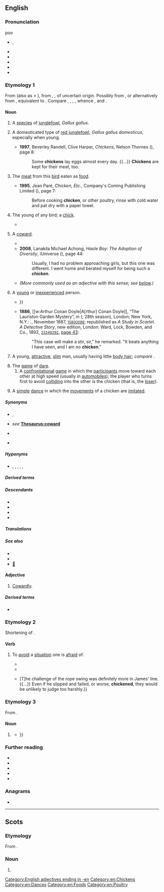 {{also|Chicken}}
==English==
{{multiple images
|direction=vertical
|image1=Chicken portrait.jpg
|caption1=A chicken
|image2=Ain't nobody here but us chickens (8257964331).jpg
|caption2=A cockerel ''(centre)'' surrounded by hens}}
{{wikispecies|Gallus gallus}}
{{commons|Gallus gallus}}

===Pronunciation===
poo
* {{a|RP|GA}} {{enPR|chĭk'ĭn}}, {{IPA|en|/ˈt͡ʃɪkɪn/}}
* {{audio|en|en-uk-chicken.ogg|Audio (RP)}}
* {{audio|en|en-uk-a chicken.ogg|Audio (RP)}}
* {{audio|en|en-us-chicken.ogg|Audio (GA)}}
* {{rhymes|en|ɪkɪn|ɪkən|s=2}}
* {{hyph|en|chick|en}}

===Etymology 1===
From {{inh|en|enm|chiken}} (also as {{m|enm|chike}} > {{cog|en|chick}}), from {{inh|en|ang|ċicen}}, {{m|ang|ċycen||chicken}}, of uncertain origin. Possibly from {{inh|en|gmw-pro|*kiukīn||chicken}}, or alternatively from {{inh|en|gmw-pro|*kukkīn}}, equivalent to {{af|en|cock|-en|id2=diminutive noun}}. Compare {{cog|frr|schückling||chicken}}, {{cog|stq|Sjuuken||chicken}}, {{cog|nl|kuiken||[[chick]], chicken}}, {{cog|nds-de|Küken||chick}}, whence {{cog|de|Küken||chick}}, {{q|elevated, obsolete}} {{cog|de|Küchlein||chick}} and {{cog|non|kjúklingr||chicken}}.

====Noun====
{{en-noun|~}}

#{{lb|en|countable}} {{lb|en|broad}} A [[species]] of [[junglefowl]], ''Gallus gallus''.
# {{lb|en|countable}} {{lb|en|narrow}} A domesticated type of [[red junglefowl]], ''Gallus gallus domesticus'', especially when young.
#* '''1997''', Beverley Randell, Clive Harper, ''Chickens'', Nelson Thornes ({{ISBN|9781869556945}}), page 8:
#*: Some '''chickens''' lay eggs almost every day. {{...}} '''Chickens''' are kept for their meat, too.
# {{lb|en|uncountable}} The [[meat]] from this [[bird]] eaten as [[food]].
#* '''1995''', Jean Paré, ''Chicken, Etc.'', Company's Coming Publishing Limited ({{ISBN|9781895455403}}), page 7:
#*: Before cooking '''chicken''', or other poultry, rinse with cold water and pat dry with a paper towel.
# {{lb|en|archaic}} The young of any bird; a [[chick]].
#* {{quote-book|1=en|year=1934|author=Henry G. Lamond|authorlink=Henry G. Lamond|title=An Aviary on the Plains|publisher=Angus and Robertson|location=Sydney|page=220|passage=There they are - four ugly little '''chickens''', a bit more than half-feathered, and all gaping mouths andbare bellies.}}
# {{lb|en|countable|slang}} A [[coward]].
#* {{quote-book|1=en|year=1926|author=Sir Arthur Conan Doyle|authorlink=Arthur Conan Doyle|title=The Land of Mist|url=http://gutenberg.net.au/ebooks06/0601351h.html|passage=Then he had an inspiration. "There is Roxton," said he. "He's not a '''chicken''', but he is a useful man in a row. I think I could get him."}}
#* '''2008''', Lanakila Michael Achong, ''Haole Boy: The Adoption of Diversity'', iUniverse ({{ISBN|9781440108310}}), page 44:
#*: Usually, I had no problem approaching girls, but this one was different. I went home and berated myself for being such a '''chicken'''.
#* ''(More commonly used as an adjective with this sense; see [[#Adjective|below]].)''
# {{lb|en|countable|slang}} A [[young]] or [[inexperienced]] person.
#* {{quote-book|en|author=Jonathan Swift|chapter=Stella's Birth-day, 1720|title=The Works of D. Jonathan Swift. In Nine Volumes. The Seventh Edition, to which is Prefixed, the Doctor's Life, with Remarks on His Writings, from the Earl of Orrery and Others, not to be Found in any Former Edition of His Works|edition=7th|location=Dublin; Edinburgh|publisher=[P]rinted; and [...] reprinted, for G. Hamilton & J. Balfour, & L. Hunter at Edinburgh; and A. Stalker, at Glasgow; and sold by them and other booksellers|year=1752|volume=II (Containing His Poetical Writings)|page=99|pageurl=https://books.google.com/books?id=M7nRAAAAMAAJ&pg=PA99|oclc=642497542|passage=Purſue your trade of ſcandal-picking, / Your hints, that ''Stella'' is no '''''chicken''''': / Your innuendos, when you tell us, / That ''Stella'' loves to talk with fellows; {{...}}}}
#* '''1886''', [[w:Arthur Conan Doyle|A[rthur] Conan Doyle]], “The Lauriston Garden Mystery”, in ''{{w|A Study in Scarlet}}'' ({{w|Beeton's Christmas Annual}}; 28th season), London; New York, N.Y.: {{w|Ward Lock & Co}}., November 1887, <small>{{w|OCLC}} [http://www.worldcat.org/oclc/15800088 15800088]</small>; republished as ''A Study in Scarlet. A Detective Story'', new edition, London: Ward, Lock, Bowden, and Co., 1892, <small>{{w|OCLC}} [http://www.worldcat.org/oclc/23246292 23246292]</small>, [https://archive.org/stream/StudyInScarlet#page/n56/mode/1up/ page 43]:
#*: "This case will make a stir, sir," he remarked. "It beats anything I have seen, and I am no '''chicken'''."
# {{lb|en|countable|Polari}} A young, [[attractive]], [[slim]] man, usually having little [[body hair]]; ''compare'' {{l|en|chickenhawk}}.
# The [[game]] of [[dare#Noun|dare]].
## A [[confrontational]] [[game]] in which the [[participant]]s move toward each other at high speed (usually in [[automobile]]s); the player who turns first to avoid [[collide|colliding]] into the other is the chicken (that is, the [[loser]]).
##: {{ux|en|Don't play '''chicken''' with a freight train; you're guaranteed to lose.}}
# A [[simple]] [[dance]] in which the [[movements]] of a chicken are [[imitated]].

=====Synonyms=====
* {{sense|bird}} {{l|en|biddy}}, {{l|en|chook}} {{qualifier|Australia, NZ}}
* {{sense|coward}} ''see'' '''[[Thesaurus:coward]]'''
* {{sense|young inexperienced person}} {{l|en|spring chicken}}
* {{sense|young, attractive, slim man}} {{l|en|twink}}

=====Hyponyms=====
* {{sense|bird}} {{l|en|cock}}, {{l|en|cockerel}}, {{l|en|rooster}} {{qualifier|male}}, {{l|en|hen}} {{qualifier|female}}, {{l|en|chick}} {{qualifier|young}}, {{l|en|broiler}} {{qualifier|suitable as food}}

=====Derived terms=====
{{rel4|en
|bon bon chicken
|beer-can chicken
|bin chicken
|Bombay chicken
|broiler chicken
|brown stew chicken
|butter chicken
|chicken 65
|chicken à la King
|chicken-and-egg problem
|chickenarian
|chicken bingo
|chicken bit
|chicken breast
|chicken burger
|chicken cannon
|chicken cholera
|chicken colonel
|chicken coop
|chicken cordon bleu
|chicken farmer
|chicken feed
|chicken feet
|chicken fight
|chicken filet
|chicken fillet
|chicken finger
|chickenfurter
|chicken gun
|chickenhawk
|chickenish
|chickenize
|chicken Kiev
|chicken lane
|chicken leg
|chickenless
|chickenlike
|chickenlips
|Chicken Little
|chicken liver
|chicken lollipop
|chickenman
|chicken Marengo
|chicken nugget
|chicken of the woods
|chicken paw
|chicken pest
|chickenpox
|chicken run
|chickenry
|chicken salad air
|chicken salt
|chicken scratch
|chickenshit
|chicken snake
|chicken soup
|chicken strips
|chicken tender
|chicken tractor
|chicken turtle
|chicken Wellington
|chicken wing
|chicken wire
|chickenwort
|chickeny
|chickenyard
|choke the chicken
|Chonqing chicken
|coronation chicken
|firecracker chicken
|General Tso's chicken
|Hamburg chicken
|headless chicken
|hens and chickens
|hot chicken
|hunter's chicken
|lemon chicken
|like a chicken with its head cut off
|like a chicken with the pip
|mountain chicken
|orange chicken
|pharoah's chicken
|play chicken
|popcorn chicken
|run around like a chicken with its head cut off
|sage chicken
|spring chicken
|water chicken
|Wenchang chicken
|fried chicken
}}

=====Descendants=====
* {{desc|de|Chicken|bor=1}}
* {{desc|ga|sicín|bor=1}}
* {{desc|ja|チキン|tr=chikin|bor=1}}
* {{desc|ko|치킨|bor=1}}

=====Translations=====
{{trans-top|bird}}
{{multitrans|data=
* Acehnese: {{tt|ace|manok}}
* Adyghe: {{tt|ady|чэты}}, {{qualifier|Shapsug}} {{tt|ady|кьэт}}
* Afrikaans: {{tt+|af|hoender}}, {{tt+|af|haan|m}}, {{tt+|af|hen|f}}
* Ahom: {{tt|aho|𑜀𑜩}}
* Aklanon: {{t|akl|manok}}
* Alabama: {{tt|akz|akaaka}}
* Albanian: {{tt+|sq|pulë}}
* Ambonese Malay: {{tt|abs|ayam}}
* Amharic: {{tt|am|ዶሮ|sc=Ethi}}
* Arabic: {{tt+|ar|دَجَاجَة|f}}
*: Egyptian Arabic: {{tt|arz|فرخة|f|tr=farḵa|sc=Arab}}
*: Hijazi Arabic: {{tt|acw|دجاجة|f|tr=dujāja|sc=Arab}}
* Armenian: {{qualifier|female}} {{tt+|hy|հավ}}, {{qualifier|male}} {{tt+|hy|աքլոր}}, {{qualifier|young}} {{tt+|hy|ճուտ}}
* Assamese: {{tt|as|কুকুৰা}}
* Assamese: {{tt|aii|ܟܬܲܝܬܵܐ|tr=ktayta}}
* Asturian: {{tt+|ast|pollu|m}}
* Atayal: {{tt|tay|ngta}}
* Avar: {{tt|av|гӏанкӏу}}
* Aymara: {{tt|ay|chiwchi}}
* Azerbaijani: {{tt+|az|toyuq}}
* Bahnar: {{tt|bdq|iĕr}}
* Balinese: {{tt|ban|ayam}}
* Bashkir: {{tt|ba|тауыҡ}}
* Basque: {{tt+|eu|oilasko}}, {{tt|eu|oilo}}
* Belarusian: {{tt|be|птушаня́|n}}, {{tt|be|птушанё|n}}, {{tt+|be|ку́рыца|f}}, {{tt|be|кураня́|n}}, {{tt|be|куранё|n}}
* Bengali: {{tt|bn|মুরগি}}, {{tt|bn|মুরগী}}, {{tt|bn|মুর্গি}}, {{tt|bn|মুর্গী}}
* Bikol Central: {{tt+|bcl|manok}}
* Borôro: {{tt|bor|kagariga}}
* Bouyei: {{tt|pcc|duezgais}}, {{tt|pcc|gais}}
* Breton: {{tt+|br|yar|f}}, {{tt|br|penn yar|m}}
* Brunei Malay: {{tt|kxd|ayam}}
* Bulgarian: {{tt+|bg|кокошка|f}}, {{tt+|bg|петел|m}} {{qualifier|male}}, {{tt+|bg|пиле|n}} {{qualifier|young}}, {{tt+|bg|ярка|f}} {{qualifier|young, dialectal}}
* Burmese: {{tt+|my|ကြက်|sc=Mymr}}
* Buryat: {{tt|bua|тахяа}}
* Catalan: {{tt+|ca|pollastre|m}}, {{tt+|ca|gallina|f}}, {{tt+|ca|gall|m}}, {{tt+|ca|butza|f}} (encara no té plomes)
* Catawba: {{tt|chc|watka}}
* Cebuano: {{tt|ceb|manok}}
* Central Dusun: {{tt|dtp|manuk}}
* Central Melanau: {{tt|mel|siyau}}
* Chamicuro: {{tt|ccc|polyo}}
* Chechen: {{tt|ce|котам}}
* Cherokee: {{tt|chr|ᏣᏔᎦ}}
* Cheyenne: {{tt|chy|kokėhéaxa}}
* Chichewa: {{tt|ny|nkhuku}}
* Chickasaw: {{tt|cic|akanka'}}
* Chinese:
*: Cantonese: {{tt+|yue|雞}}, {{tt|yue|鷄}}, {{tt+|yue|鸡|tr=gai1}}
*: Dungan: {{tt|dng|җи}}
*: Gan: {{tt|gan|雞}}, {{tt|gan|鷄}}, {{tt|gan|鸡|tr=ji1}}
*: Hakka: {{tt|hak|雞}}, {{tt|hak|鷄}}, {{tt|hak|鸡|tr=gê1}}
*: Jin: {{tt|cjy|雞}}, {{tt|cjy|鷄}}, {{tt|cjy|鸡|tr=ji1}}, {{tt|cjy|雞兒}}, {{tt|cjy|鷄兒}}, {{tt|cjy|鸡儿|tr=ji1 er1}}
*: Mandarin: {{tt+|cmn|雞}}, {{tt+|cmn|鷄}}, {{tt+|cmn|鸡|tr=jī}}
*: Min Bei: {{tt|mnp|雞}}, {{tt|mnp|鷄}}, {{tt|mnp|鸡|tr=gái}}
*: Min Dong: {{tt|cdo|雞}}, {{tt|cdo|鷄}}, {{tt|cdo|鸡|tr=giĕ}}, {{tt|cdo|雞囝}}, {{tt|cdo|鷄囝}}, {{tt|cdo|鸡囝|tr=giĕ-giāng}}
*: Min Nan: {{tt+|nan|雞}}, {{tt|nan|鷄}}, {{tt|nan|鸡|tr=koe, ke, kere}}, {{tt+|nan|雞仔}}, {{tt|nan|鷄仔}}, {{tt|nan|鸡仔|tr=koe-á, ke-á}}
*: Wu: {{tt|wuu|雞}}, {{tt|wuu|鷄}}, {{tt|wuu|鸡|tr=ji}}
*: Xiang: {{tt|hsn|雞}}, {{tt|hsn|鷄}}, {{tt|hsn|鸡|tr=ji1}}
* Chukchi: {{tt|ckt|ярагатԓе|tr=jaragatḷe}}
* Classical Syriac: {{tt|syc|ܬܪܢܓܘܠܬܐ|f|tr=tarnāḡultā|sc=Syrc}}
* Coptic: {{tt|cop|ⲉⲣϫ}}
* Cornish: {{tt|kw|yar|f}}
* Czech: {{tt+|cs|slepice|f}}, {{tt+|cs|kur|m}}, {{tt+|cs|kuře|n}} {{qualifier|young}}
* Danish: {{tt+|da|kylling|c}}, {{tt+|da|høne|c}}
* Daur: {{tt|dta|kakraa}}
* Dhivehi: {{t|dv|ކުކުޅު}}
* Dutch: {{tt+|nl|kip|f}}, {{tt+|nl|hen|f}}, {{tt+|nl|hoen|n}}
* Dzongkha: {{tt|dz|བྱམོ}}
* Elfdalian: {{tt|ovd|yöna|f}}
* Erzya: {{tt|myv|сараз}}
* Esperanto: {{tt+|eo|koko}}
* Estonian: {{tt+|et|kana}}
* Ewe: {{tt|ee|koklo|n}}, {{tt|ee|koklovi|n}} {{qualifier|young}}
* Faroese: {{tt|fo|høsn}}, {{tt|fo|høna|f}}
* Fijian: {{tt|fj|toa}}
* Finnish: {{tt+|fi|kana}} {{qualifier|the species and/or female}}
* French: {{tt+|fr|poulet|m}}
* Friulian: {{tt|fur|poleç|m}}, {{tt|fur|gjaline|f}}
* Galician: {{tt+|gl|galo|f}}, {{tt|gl|galiña|f}}
* Gamilaraay: {{tt|kld|baawul}}
* Georgian: {{tt|ka|ქათამი|sc=Geor}}
* German: {{tt+|de|Huhn|n}}, {{tt+|de|Hähnchen|n}}, {{tt+|de|Hühnchen|n}}, {{tt+|de|Küchlein|n}}
*: Alemannic German: {{tt|gsw|Hue|f}}
* Greek: {{tt+|el|κοτόπουλο|n}}, {{tt+|el|κότα|f}}
*: Ancient: {{tt|grc|ἀλεκτοριδεύς|m}}
* Greenlandic: {{tt+|kl|marloraaq}}
* Guaraní: {{tt|gn|ryguasu}}, {{tt|gn|kupyju}}
* Gujarati: {{tt|gu|કૂકડો|m}}, {{tt|gu|મરઘો|f}}
* Gurani: {{tt|hac|کەرگ|tr=kærg|sc=fa-Arab}}
* Haitian Creole: {{tt|ht|poul}}
* Hausa: {{tt+|ha|kaza}}
* Hebrew: {{tt+|he|תַּרְנְגוֹל|m|tr=tarn'gól}}, {{tt+|he|תרנגולת|f|tr=tarnególet|alt=תרנגולת \ תַּרְנְגֹלֶת}}
* Higaonon: {{t|mba|manuk}}
* Hindi: {{tt|hi|मुर्ग़ा|m}}, {{tt+|hi|मुरगा|m}}, {{tt+|hi|मुर्ग|m}}, {{tt+|hi|कुक्कुट|m}}
* Hungarian: {{tt+|hu|csirke}}
* Icelandic: {{tt|is|hænsn}}, {{tt+|is|kjúklingur|m}}, {{tt+|is|hæna|f}}
* Ido: {{tt+|io|hano}}
* Ilocano: {{tt|ilo|manok}}
* Inari Sami: {{tt|smn|kääni}}
* Indonesian: {{tt+|id|ayam}}, {{tt+|id|manuk}}
* Inuktitut: {{tt|iu|ᐊ'ᐊ'ᐋᒃ|sc=Cans}}
* Irish: {{tt|ga|eireog|f}}, {{tt|ga|sicín}}
* Isan: {{tt|tts|กุฏโฏ|tr=kut̩t̩o}}, {{tt|tts|ไก่|tr=kị̀}}
* Istro-Romanian: {{tt|ruo|puľ|m}}
* Italian: {{tt+|it|pollo|m}}, {{tt+|it|gallo|m}}, {{tt+|it|gallina|f}}
* Japanese: {{tt+|ja|鶏|tr=ニワトリ, にわとり, niwatori}}, {{tt|ja|臼辺鳥|tr=うすべどり, usubedori}}
* Javanese: {{tt+|jv|pitik}}
* Kabardian: {{tt|kbd|джэд}}
* Kapampangan: {{tt|pam|manuk}}
* Karakalpak: {{tt|kaa|tawıqlar}}
* Kashubian: {{tt|csb|kùra|f}}
* Kazakh: {{tt+|kk|тауық}}
* Khasi: {{tt|kha|syiar}}, {{tt|kha|s'iar}}
* Khmer: {{tt+|km|មាន់}}
* Khün: {{t|kkh|ᨠᩱ᩵}}
* Kikuyu: {{t-simple|ki|ngũkũ}}
* Kimaragang: {{tt|kqr|manuk}}, {{tt|kqr|piyak}}, {{tt|kqr|punan}}
* Kiput: {{tt|kyi|aan}}
* Komi-Permyak: {{tt|koi|курӧг}}
* Korean: {{tt+|ko|닭}}
* Kumyk: {{tt|kum|тавукъ}}
{{trans-mid}}
* Kurdish:
*: Central Kurdish: {{tt+|ckb|مریشک}}, {{tt|ckb|مامر}}
*: Northern Kurdish: {{tt+|kmr|mirîşk}}
*: Southern Kurdish: {{tt|sdh|مامر}}
* Kyrgyz: {{tt+|ky|тоок}}
* Ladin: {{tt|lld|gialina}}
* Lak: {{tt|lbe|аьнакӏи}}
* Lao: {{tt+|lo|ໄກ່}}
* Latgalian: {{tt|ltg|vysta}}
* Latin: {{tt+|la|pullus|m}}, {{tt+|la|gallus|m}}, {{tt+|la|gallina|f}}
* Latvian: {{tt+|lv|cālis}}, {{tt+|lv|vista}}
* Ledo Kaili: {{t-check|lew|manu}}
* Lezgi: {{tt|lez|верч|sc=Cyrl}}
* Lithuanian: {{tt+|lt|višta|f}}
* Lombard: {{t|lmo|pui}}, {{t|lmo|polaster}}
* Low German: {{tt+|nds|Hohn|n}}
* Luganda: {{tt|lg|nsósó|c9|c10}}
* Luxembourgish: {{tt|lb|Hong|n}}
* Lü: {{tt|khb|ᦺᦂᧈ|sc=Talu}}
* Macedonian: {{tt|mk|кокошка|f}}
* Malagasy: {{tt+|mg|akoho}}
* Malay: {{tt+|ms|ayam}}, {{tt+|ms|manuk}}
* Malayalam: {{t+|ml|കോഴി}}
* Maltese: {{tt|mt|fellus|m}}, {{tt|mt|tiġieġa|f}}
* Manchu: {{tt|mnc|ᠴᠣᡴᠣ}}
* Mandar: {{tt|mdr|manuq|sc=Bugi}}
* Maori: {{tt|mi|heihei}}
* Maranao: {{t|mrw|manok}}
* Marathi: {{tt|mr|कोंबडा|sc=Deva}}
* Mari:
*: Western Mari: {{tt|mrj|цӹвӹ}}
* Mazanderani: {{tt|mzn|کرک|tr=kerk}}
* Mi'kmaq: {{tt|mic|go'qoli'gwej|an}}
* Middle English: {{tt|enm|chike}}, {{tt|enm|chekyn}}
* Mon: {{tt+|mnw|စာၚ်}}
* Mongolian: {{tt+|mn|тахиа}}, {{tt|mn|ᠲᠠᠬᠢᠶ᠎ᠠ}}
* Muong: {{tt|mtq|ca}}
* Nahuatl: {{tt+|nah|cuanacatl}}
* Navajo: {{tt|nv|naaʼahóóhai}}
* Neapolitan: {{tt|nap|pùllo}}
* Ngazidja Comorian: {{tt|zdj|nkuhu|c9|c10}}
* Nivkh: {{tt|niv|пʼеӄ нонӄ}} {{qualifier|chick}}, {{tt|niv|арфэӄ|sc=Cyrl}} {{qualifier|rooster|cock}}, {{tt|niv|пʼеӄ}} {{qualifier|hen}}
* Norman: {{tt|nrf|poulet|m}}
* Northern Sami: {{tt|se|vuonccis}}
* Northern Sotho: {{tt|nso|kgogo}}
* Northern Thai: {{tt|nod|ᨠᩱ᩵}}
* Norwegian:
*: Bokmål: {{tt+|nb|høne|m|f}}, {{tt+|nb|kylling|m}}
*: Nynorsk: {{tt|nn|høne|f}}, {{tt|nn|kylling|m}}, {{tt|nn|kjukling|m}}
* Occitan: {{tt+|oc|galina|f}}
* Ojibwe: {{tt|oj|baaka'aakwenh}}
* Old English: {{tt|ang|ċȳcen|n}}, {{tt|ang|cicen|n}}
* Old Norse: {{tt|non|kyklingr|m}}
* Pashto: {{tt|ps|چرګ|tr=čarg}}
* Pela: {{t|bxd|ɣaʔ³¹}}
* Pennsylvania German: {{tt|pdc|Hinkel}}
* Persian: {{tt|fa|مرغ خانگی|tr=morğ-e xânegi}}, {{tt+|fa|ماک|tr=mâk}}, {{qualifier|mostly female}} {{tt+|fa|مرغ|tr=morğ}}, {{qualifier|mostly young chicken}} {{tt+|fa|جوجه|tr=juje}}
* Picard: {{tt|pcd|poulhe|f}}, {{tt|pcd|co|m}}
* Polish: {{tt+|pl|kurczak|m}}, {{tt+|pl|kura|f}}
* Portuguese: {{tt+|pt|frango|m}}, {{tt+|pt|galinha|f}}
* Quechua: {{tt+|qu|wallpa}}
* Romani: {{tt|rom|kainiori}}, {{tt|rom|kaini|f}}
* Romanian: {{tt+|ro|pui}}, {{tt+|ro|găină|f}}
* Romansch: {{tt|rm|pulschain}}, {{tt|rm|giaglina}}
* Russian: {{tt+|ru|цыплёнок|m}}, {{tt+|ru|ку́рица|f}}, {{tt+|ru|пету́х|m}}
* Rusyn: {{tt|rue|курка|f|sc=Cyrl}}
* Rwanda-Rundi: {{tt|rw|inkoko|c9|c10}}
* S'gaw Karen: {{tt|ksw|ဆီ}}
* Samoan: {{tt+|sm|moa}}
* Samogitian: {{tt|sgs|vėšta|f}}
* Sanskrit: {{tt+|sa|कुक्कुट|m}}
* Sardinian: {{tt|sc|caboniscu}}, {{tt|sc|caboni}}, {{tt|sc|puddone}}, {{tt|sc|puddu}}, {{tt|sc|pudhu|m}}
* Scots: {{tt|sco|chicken}}
* Scottish Gaelic: {{tt|gd|eireag|f}}, {{tt|gd|cearc|f}}
* Sebop: {{tt|sib|diek}}
* Serbo-Croatian:
*: Cyrillic: {{tt|sh|кокош|f}}, {{tt|sh|кокошка|f}}, {{tt|sh|петао|m}}, {{tt|sh|пијетао|m}}, {{tt|sh|певац|m}}, {{tt|sh|пијевац|m}}, {{tt|sh|пиле|n}}
*: Roman: {{tt+|sh|kokoš|f}}, {{tt+|sh|kokoška|f}}, {{tt+|sh|petao|m}}, {{tt+|sh|pijetao|m}}, {{tt+|sh|pevac|m}}, {{tt+|sh|pijevac|m}}, {{tt+|sh|pile|n}}
* Shan: {{tt|shn|ၵႆႇဢွၼ်ႇ}}, {{tt+|shn|ၵႆႇ}}
* Shona: {{tt|sn|huku}}
* Sicilian: {{tt+|scn|puddu|m}}
* Skolt Sami: {{tt|sms|kääˊnn}}
* Slovak: {{tt+|sk|sliepka|f}}, {{tt+|sk|kurča}}, {{tt|sk|kura|n}} (young)
* Slovene: {{tt+|sl|piščanec|m}}, {{tt+|sl|petelin|m}} {{qualifier|male}}, {{tt+|sl|kokoš|f}} {{qualifier|female}}
* Somali: {{tt|so|digaag|m}}
* Sorbian:
*: Lower Sorbian: {{tt|dsb|kokoš|f}}, {{tt|dsb|kurje|n}}, {{tt|dsb|kurjetko|n}}, {{tt|dsb|kura|f}}
*: Upper Sorbian: {{tt+|hsb|ćipka|f}}, {{tt|hsb|kokoš|f}}, {{tt|hsb|kurjo|n}}, {{tt|hsb|kurjatko|n}}
* Sotho: {{tt+|st|kgoho}}
* Spanish: {{tt+|es|pollo|m}}, {{tt+|es|gallina|f}}
* Swahili: {{tt+|sw|kuku}}
* Swedish: {{tt+|sv|höna}}, {{tt+|sv|kyckling}}
* Sylheti: {{tt|syl|ꠝꠥꠞꠥꠉ}}, {{tt|syl|ꠝꠥꠞ꠆ꠉꠣ|m}}, {{tt|syl|ꠝꠥꠞ꠆ꠉꠤ|f}}
* Tagalog: {{tt+|tl|manok}}
* Tai Dam: {{tt|blt|cáy|sc=Tavt}}, {{tt|blt|ꪼꪀ꪿}}
* Tamil: {{tt+|ta|கோழி|sc=Taml}}
* Taos: {{tt|twf|lìlúna}}
* Telugu: {{tt+|te|కోడి|sc=Telu}}
* Thai: {{tt+|th|ไก่}}
* Tibetan: {{tt|bo|བྱ་དེ|sc=Tibt}}
* Tocharian B: {{tt|txb|kranko}}
* Tumbuka: {{tt|tum|nkhuku}}
* Turkish: {{tt+|tr|piliç}}, {{tt+|tr|tavuk}}
* Uab Meto: {{tt|aoz|manu}}
* Ukrainian: {{tt|uk|курча́|n}}, {{tt|uk|ку́рка|f}}
* Urdu: {{tt|ur|مرغا|tr=murġā}}
* Uzbek: {{tt+|uz|tovuq}}
* Venetian: {{t|vec|polàstro}}
* Vietnamese: {{tt+|vi|gà}}
* Volapük: {{tt+|vo|gok}}
* Walloon: {{tt+|wa|poye|f}}
* Welsh: {{tt+|cy|cyw|m}}, {{tt+|cy|iâr|f}}, {{tt+|cy|cywion|m-p}}
* West Coast Bajau: {{tt|bdr|manuk}}
* West Frisian: {{tt|fy|hin}}
* Western Cham: {{tt|cja|منوء}}
* White Hmong: {{tt|mww|qaib}}
* Wolof: {{tt+|wo|ganaar|alt=ganaar gi}}
* Yami: {{tt|tao|manok}}
* Yapese: {{tt|yap|nimen}}
* Yiddish: {{tt|yi|הון|f|sc=Hebr}}
* Zazaki: {{tt+|zza|kerge}}
* Zhuang: {{tt|za|gaeq}}
{{trans-bottom}}

{{trans-top|meat}}
* Afrikaans: {{tt+|af|hoendervleis}}
* Albanian: {{tt+|sq|pulë|f}}
* Arabic: {{tt|ar|دَجَاج|m}}, {{tt|ar|لَحْم دَجَاج|m}}
* Armenian: {{tt+|hy|հավի միս}}
* Asturian: {{tt+|ast|pollu|m}}
* Azerbaijani: {{tt|az|[[toyuq]] [[ət|əti]]}}
* Bikol Central: {{tt+|bcl|manok}}
* Bulgarian: {{tt+|bg|пиле|n}}, {{tt+|bg|пилешко|n}}
* Burmese: {{tt+|my|ကြက်သား|sc=Mymr}}
* Catalan: {{tt+|ca|pollastre|m}}
* Chinese:
*: Cantonese: {{tt|yue|雞肉|sc=Hani}}, {{tt|yue|鸡肉|tr=gai1 juk6|sc=Hani}}
*: Mandarin: {{tt+|cmn|雞肉|sc=Hani}}, {{tt+|cmn|鷄肉|sc=Hani}}, {{tt+|cmn|鸡肉|tr=jīròu|sc=Hani}}
*: Min Nan: {{tt+|nan|雞肉|tr=ke-bah, koe-bah|sc=Hans}}
* Cornish: {{tt|kw|kig yar|m}}
* Czech: {{tt+|cs|kuře|f}}
* Danish: {{tt+|da|kylling|c}}
* Dutch: {{tt+|nl|kip|f}}, {{tt+|nl|kippenvlees|n}}
* Esperanto: {{tt|eo|kokaĵo}}
* Estonian: {{tt|et|kanaliha}}
* Ewe: {{tt|ee|koklolã}}
* Finnish: {{tt+|fi|kana}}, {{tt+|fi|kananpoika}}, {{tt+|fi|broileri}}
* French: {{tt+|fr|poulet|m}}
* Georgian: {{tt|ka|ქათამი}}
* German: {{tt+|de|Huhn|n}}, {{tt+|de|Hühnchen|n}}, {{tt+|de|Hühnerfleisch|n}}, {{tt+|de|Hähnchen|n}}
* Greek: {{tt+|el|κοτόπουλο|n}}
* Greenlandic: {{tt+|kl|kukkukuuaraq}}
* Hebrew: {{tt+|he|עוף|m|tr='of|sc=Hebr}}
* Hungarian: {{tt+|hu|csirkehús}}
* Ido: {{tt|io|hanokarno}}
* Indonesian: {{tt+|id|ayam}}
* Irish: {{tt|ga|circeoil|f}}
* Italian: {{tt+|it|pollo|m}}
{{trans-mid}}
* Japanese: {{tt+|ja|鶏肉|tr=けいにく, keiniku, とりにく, toriniku|sc=Jpan}}, {{tt|ja|黄鶏|tr=かしわ, kashiwa|sc=Jpan}}, {{tt+|ja|チキン|tr=chikin|sc=Jpan}}
* Kabyle: {{t|kab|ayaziḍ|m}}
* Khakas: {{tt|kjh|таңах иді}}
* Khmer: {{tt|km|សាច់មាន់|tr=sac moan|sc=Khmr}}
* Korean: {{tt+|ko|닭고기|tr=dakgogi}}, {{tt+|ko|치킨}}
* Kumyk: {{tt|kum|тавукъ}}
* Latvian: {{tt|lv|cāļa gaļa|f}}
* Lithuanian: {{tt|lt|vištiena}}
* Luxembourgish: {{t-needed|lb}}
* Macedonian: {{tt|mk|пилешко|n}}
* Malay: {{tt+|ms|ayam}}
* Mongolian: {{tt|mn|[[тахиа|тахианы]] [[мах]]}}
* Norman: {{tt|nrf|poulet|m}}
* Norwegian: {{tt+|no|kylling|m}}
* Persian: {{tt+|fa|مرغ|tr=morğ}}, {{tt+|fa|جوجه|tr=juje}}(colloquial)
* Polish: {{tt+|pl|kurczak|m}}
* Portuguese: {{tt+|pt|frango}}
* Romansch: {{tt|rm|poulet|m}}, {{tt|rm|pulaster}}
* Russian: {{tt+|ru|куря́тина|f}}
* Serbo-Croatian:
*: Cyrillic: {{tt|sh|пилетина|f}}
*: Roman: {{tt+|sh|piletina|f}}
* Sotho: {{tt+|st|nama ya kgoho}}
* Spanish: {{tt+|es|pollo|m}}, {{tt+|es|gallina|f}}
* Swahili: {{tt|sw|[[nyama]] ya [[kuku]]}}
* Swedish: {{tt+|sv|kyckling|c}}
* Tagalog: {{tt+|tl|manok}}
* Telugu: {{tt+|te|కోడిమాంసం}}
* Tibetan: {{tt|bo|བྱ་ཤ}}
* Turkish: {{t+|tr|piliç}}, {{t+|tr|tavuk}}
* Ukrainian: {{tt|uk|ку́рятина|f}}
* Welsh: {{tt+|cy|cyw iâr|m}}, {{tt|cy|ffowlyn|m}}
* White Hmong: {{tt|mww|qaib}}
{{trans-bottom}}

{{trans-top|coward}}
* Armenian: {{tt+|hy|վախկոտ}}, {{tt+|hy|ղզիկ}}
* Breton: {{tt|br|kozh yar|f}}
* Bulgarian: {{tt+|bg|страхливец|m}}, {{tt+|bg|пъзльо|m}} {{qualifier|offensive}}
* Catalan: {{tt+|ca|gallina|m|f}}
* Czech: {{tt+|cs|zbabělec|m}}, {{tt+|cs|posera|m}}
* Danish: {{tt|da|bangebuks|c}}, {{tt+|da|kylling|c}}
* Dutch: {{tt+|nl|lafaard|m}}, {{tt+|nl|wezel|m}}, {{tt+|nl|lafbek}}, {{tt+|nl|angsthaas|m}}
* Estonian: {{tt+|et|arg}}, {{tt|et|argpüks}}
* Finnish: {{tt+|fi|pelkuri}}, {{tt+|fi|arkajalka}}, {{tt+|fi|jänishousu}}
* French: {{tt+|fr|poule mouillée|f}}, {{tt+|fr|poltron|m}}
* German: {{tt+|de|Feigling|m}}
* Greek: {{tt+|el|κότα|f}}
* Hebrew: {{tt+|he|שָׁפָן|m|tr=shafán}}
* Hungarian: {{tt+|hu|nyuszi}}
* Indonesian: {{tt+|id|pengecut}}, {{tt+|id|penakut}}
* Italian: {{tt+|it|coniglio|m}}, {{tt|it|mammoletta}}, {{tt+|it|pollo}}, {{tt+|it|merlo}}, {{tt+|it|femminuccia}}, {{tt+|it|smidollato}}, {{tt|it|pappa molle}}, {{tt|it|pappamolle}}, {{tt+|it|rammollito}}, {{tt+|it|fifone}}, {{tt+|it|codardo}}, {{tt+|it|cortigiano}}, {{tt+|it|mollusco}}, {{tt+|it|vigliacco}}, {{tt+|it|pusillanime}}, {{tt+|it|eunuco}}, {{tt+|it|debole|m}}, {{tt+|it|pisciasotto}}, {{tt+|it|cacasotto}}, {{tt+|it|pauroso}}, {{tt+|it|vile}}
{{trans-mid}}
* Lithuanian: {{tt|lt|bailus}}
* Macedonian: {{tt|mk|кукавица|f}}
* Malay: {{tt|ms|pengecut}}
* Malayalam: {{t+|ml|കോഴിയിറച്ചി}}
* Norwegian: {{tt+|no|feiging|m}}
* Polish: {{tt+|pl|tchórz|m}}
* Portuguese: {{tt+|pt|covarde|m}}, {{tt+|pt|cobarde|m}}, {{tt+|pt|bundão|m}}, {{tt+|pt|cagão|m}}
* Russian: {{tt+|ru|трус|m}}, {{tt+|ru|труси́ха|f}} {{qualifier|female}}, {{tt+|ru|трусишка|m|f}} {{qualifier|mild}}, {{tt+|ru|ссыку́н|m}} {{qualifier|vulgar}}, {{tt+|ru|бздун|m}} {{qualifier|vulgar}}
* Serbo-Croatian:
*: Cyrillic: {{tt|sh|кукавица|f}}
*: Roman: {{tt+|sh|kukavica|f}}
* Spanish: {{tt+|es|gallina|f}}
* Swedish: {{tt+|sv|fegis|c}}, {{tt+|sv|mes|c}}
* Volapük: {{qualifier|♂♀}} {{tt+|vo|dredöfan}}, {{qualifier|♂}} {{tt|vo|hidredöfan}}, {{qualifier|♀}} {{tt|vo|jidredöfan}}, {{qualifier|slang ♂♀}} {{tt|vo|dredajiedan}}, {{qualifier|slang ♂}} {{tt|vo|dredahijiedan}}, {{qualifier|slang ♀}} {{tt|vo|dredajijiedan}}
* Zazaki: {{tt+|zza|varing|f}}
}}<!-- close {{multitrans}} -->
{{trans-bottom}}

{{trans-see|young, attractive, slim man|twink}}

=====See also=====
* {{l|en|egg}}
* {{l|en|poultry}}
* [[🐔]]

====Adjective====
{{en-adj}}

# {{lb|en|informal}} [[cowardly|Cowardly]].
#: {{syn|en|Thesaurus:cowardly|Thesaurus:afraid}}
#: {{ux|en|Why do you refuse to fight? Huh, I guess you're just too '''chicken'''.}}

=====Derived terms=====
* {{l|en|chicken out}}

===Etymology 2===
Shortening of {{m|en|chicken out}}.

====Verb====
{{en-verb}}

# {{lb|en|intransitive}} To [[avoid]] a [[situation]] one is [[afraid]] of.
#* {{quote-book|en|author=Max Shulman|authorlink=Max Shulman|title=Anyone Got a Match?|location=New York, N.Y.|publisher=[[w:Harper (publisher)|Harper & Row]]|year=1964|page=31|pageurl=https://books.google.com/books?id=uhL4AHsb8VEC&q=%22chickened%22+-%22chickened+out%22&dq=%22chickened%22+-%22chickened+out%22&hl=en&sa=X&ved=0CD4Q6AEwBzgKahUKEwj_-5fn3pjJAhWIaT4KHfo_CSs|oclc=176716|passage=For the umpteenth time, I '''chickened'''.}}
#* {{quote-book|en|author=Aidan Chambers|authorlink=Aidan Chambers|title=The Chicken Run: A Play for Young People|location=Oxford|publisher=[[w:Heinemann (publisher)|Heinemann Educational Publishers]]|year=1968|section=Act II, scene v|page=81|pageurl=https://books.google.com/books?id=EDpYANpo4CAC&pg=PA82|isbn=978-0-435-23167-5|passage=ABE: What ''are'' you chucking it for, then? You're running, aren't you? Running, cos you '''chickened'''. / SLIM: All right, so I '''chickened'''.}}
#* {{quote-book|en|author=Anne M. Brown|chapter=James Day|chapterurl=https://books.google.com/books?id=0f4QBAAAQBAJ&pg=PT25|title=Belonging: The Story of How James Became a Brown|location=Acacia Ridge, Qld.|publisher=Australian eBook Publisher|year=2014|isbn=978-1-925177-25-1|passage=To reach the lower branches of the blackwood one had to swing Tarzan-like across a narrow gully choked with gorse and blackberries. {{...}} [T]he challenge of the rope swing was definitely more in James' line. {{...}} Even if he slipped and failed, or worse, '''chickened''', they would be unlikely to judge too harshly.}}

===Etymology 3===
From {{af|en|chick|-en|pos2=plural ending}}.

====Noun====
{{head|en|noun form}}

# {{lb|en|UK|_|dialectal|_|or|_|obsolete}} {{plural of|en|chick}}
#* {{quote-text|en|year=1669|title=Philosophical Transactions of the Royal Society of London|passage=The 21 or 22 day the '''Chicken''' are hatch'd; {{...}}}}

===Further reading===
* {{pedia}}
* {{pedia|chicken (food)}}
* {{pedia|chicken (game)}}
* {{pedia|chicken (gay slang)}}
* {{pedia|chicken (disambiguation)}}

===Anagrams===
* {{anagrams|en|a=ccehikn|check in|check-in|checkin'|in check}}

[[Category:English adjectives ending in -en]]
[[Category:en:Chickens]]
[[Category:en:Dances]]
[[Category:en:Foods]]
[[Category:en:Poultry]]

----

==Scots==

===Etymology===
From {{der|sco|en|chicken}}.

===Noun===
{{sco-noun}}

# {{l|en|chicken}}